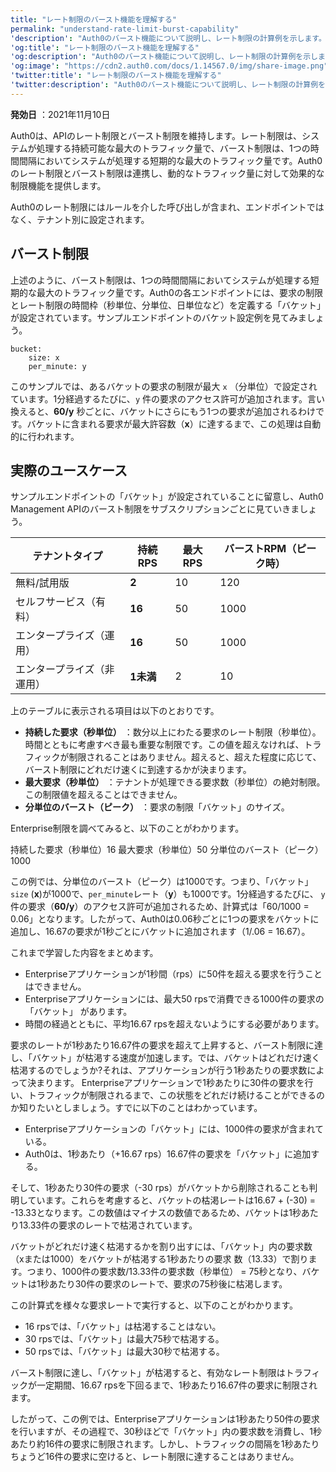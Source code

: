 ```yaml
---
title: "レート制限のバースト機能を理解する"
permalink: "understand-rate-limit-burst-capability"
'description': "Auth0のバースト機能について説明し、レート制限の計算例を示します。"
'og:title': "レート制限のバースト機能を理解する"
'og:description': "Auth0のバースト機能について説明し、レート制限の計算例を示します。"
'og:image': "https://cdn2.auth0.com/docs/1.14567.0/img/share-image.png"
'twitter:title': "レート制限のバースト機能を理解する"
'twitter:description': "Auth0のバースト機能について説明し、レート制限の計算例を示します。"
---
```


**発効日** ：2021年11月10日

Auth0は、APIのレート制限とバースト制限を維持します。レート制限は、システムが処理する持続可能な最大のトラフィック量で、バースト制限は、1つの時間間隔においてシステムが処理する短期的な最大のトラフィック量です。Auth0のレート制限とバースト制限は連携し、動的なトラフィック量に対して効果的な制限機能を提供します。

Auth0のレート制限にはルールを介した呼び出しが含まれ、エンドポイントではなく、テナント別に設定されます。

## バースト制限

上述のように、バースト制限は、1つの時間間隔においてシステムが処理する短期的な最大のトラフィック量です。Auth0の各エンドポイントには、要求の制限とレート制限の時間枠（秒単位、分単位、日単位など）を定義する「バケット」が設定されています。サンプルエンドポイントのバケット設定例を見てみましょう。

``` lines
bucket:
    size: x
    per_minute: y
```

このサンプルでは、あるバケットの要求の制限が最大 `x` （分単位）で設定されています。1分経過するたびに、`y` 件の要求のアクセス許可が追加されます。言い換えると、**60/y** 秒ごとに、バケットにさらにもう1つの要求が追加されるわけです。バケットに含まれる要求が最大許容数（**x**）に達するまで、この処理は自動的に行われます。

## 実際のユースケース

サンプルエンドポイントの「バケット」が設定されていることに留意し、Auth0 <Tooltip data-tooltip-id="react-containers-DefinitionTooltip-0" href="/docs/ja-jp/glossary?term=management-api" tip="Management API: 顧客が管理タスクを実行できるようにするための製品。" cta="用語集の表示">Management API</Tooltip>のバースト制限をサブスクリプションごとに見ていきましょう。

<table class="table"><thead>
<tr>
<th>テナントタイプ</th>
<th>持続RPS</th>
<th>最大RPS</th>
<th>バーストRPM（ピーク時）</th>
</tr>
</thead>
<tbody>
<tr>
<td>無料/試用版</td>
<td><strong>2</strong></td>
<td>10</td>
<td>120</td>
</tr>
<tr>
<td>セルフサービス（有料）</td>
<td><strong>16</strong></td>
<td>50</td>
<td>1000</td>
</tr>
<tr>
<td>エンタープライズ（運用）</td>
<td><strong>16</strong></td>
<td>50</td>
<td>1000</td>
</tr>
<tr>
<td>エンタープライズ（非運用）</td>
<td><strong>1未満</strong></td>
<td>2</td>
<td>10</td>
</tr>
</tbody>
</table>

上のテーブルに表示される項目は以下のとおりです。

* **持続した要求（秒単位）** ：数分以上にわたる要求のレート制限（秒単位）。時間とともに考慮すべき最も重要な制限です。この値を超えなければ、トラフィックが制限されることはありません。超えると、超えた程度に応じて、バースト制限にどれだけ速くに到達するかが決まります。
* **最大要求（秒単位）** ：テナントが処理できる要求数（秒単位）の絶対制限。この制限値を超えることはできません。
* **分単位のバースト（ピーク）** ：要求の制限「バケット」のサイズ。

Enterprise制限を調べてみると、以下のことがわかります。

持続した要求（秒単位）16
最大要求（秒単位）50
分単位のバースト（ピーク）1000

この例では、分単位のバースト（ピーク）は1000です。つまり、「バケット」`size` (**x**)が1000で、`per_minute`レート（**y**）も1000です。1分経過するたびに、 `y`件の要求（**60/y**）のアクセス許可が追加されるため、計算式は「60/1000 = 0.06」となります。したがって、Auth0は0.06秒ごとに1つの要求をバケットに追加し、16.67の要求が1秒ごとにバケットに追加されます（1/.06 = 16.67）。

これまで学習した内容をまとめます。

* Enterpriseアプリケーションが1秒間（rps）に50件を超える要求を行うことはできません。
* Enterpriseアプリケーションには、最大50 rpsで消費できる1000件の要求の「バケット」 があります。
* 時間の経過とともに、平均16.67 rpsを超えないようにする必要があります。

要求のレートが1秒あたり16.67件の要求を超えて上昇すると、バースト制限に達し、「バケット」が枯渇する速度が加速します。では、バケットはどれだけ速く枯渇するのでしょうか?それは、アプリケーションが行う1秒あたりの要求数によって決まります。
Enterpriseアプリケーションで1秒あたりに30件の要求を行い、トラフィックが制限されるまで、この状態をどれだけ続けることができるのか知りたいとしましょう。すでに以下のことはわかっています。

* Enterpriseアプリケーションの「バケット」には、1000件の要求が含まれている。
* Auth0は、1秒あたり（+16.67 rps）16.67件の要求を「バケット」に追加する。

そして、1秒あたり30件の要求（-30 rps）がバケットから削除されることも判明しています。これらを考慮すると、バケットの枯渇レートは16.67 + (-30) = -13.33となります。この数値はマイナスの数値であるため、バケットは1秒あたり13.33件の要求のレートで枯渇されています。

バケットがどれだけ速く枯渇するかを割り出すには、「バケット」内の要求数（xまたは1000）をバケットが枯渇する1秒あたりの要求
数（13.33）で割ります。つまり、1000件の要求数/13.33件の要求数（秒単位） = 75秒となり、バケットは1秒あたり30件の要求のレートで、要求の75秒後に枯渇します。

この計算式を様々な要求レートで実行すると、以下のことがわかります。

* 16 rpsでは、「バケット」は枯渇することはない。
* 30 rpsでは、「バケット」は最大75秒で枯渇する。
* 50 rpsでは、「バケット」は最大30秒で枯渇する。

バースト制限に達し、「バケット」が枯渇すると、有効なレート制限はトラフィックが一定期間、16.67 rpsを下回るまで、1秒あたり16.67件の要求に制限されます。

したがって、この例では、Enterpriseアプリケーションは1秒あたり50件の要求を行いますが、その過程で、30秒ほどで「バケット」内の要求数を消費し、1秒あたり約16件の要求に制限されます。しかし、トラフィックの間隔を1秒あたりちょうど16件の要求に空けると、レート制限に達することはありません。